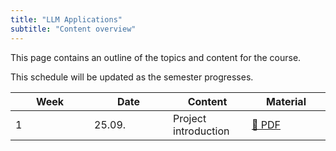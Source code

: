 ```yaml
---
title: "LLM Applications"
subtitle: "Content overview"
---
```


This page contains an outline of the topics and content for the course.

:::{.callout-note}
This schedule will be updated as the semester progresses.
:::


|	Week	|	Date	|	Content	|	Material	|	
|	---	|	---	|	---	|	---	|	
|	1	|	25.09.	|	Project introduction	|	[📑 PDF]([📑](https://docs.google.com/presentation/d/1DlSgDb8G2jQ3Tlm69eUkhBA49SDVpCEr5K12UxpshlQ/export/pdf))	|	